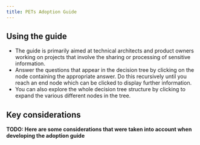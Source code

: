 ```yaml
---
title: PETs Adoption Guide
---
```



## Using the guide

- The guide is primarily aimed at technical architects and product owners working on projects that involve the sharing or processing of sensitive information.
- Answer the questions that appear in the decision tree by clicking on the node containing the appropriate answer. Do this recursively until you reach an end node which can be clicked to display further information.
- You can also explore the whole decision tree structure by clicking to expand the various different nodes in the tree.

## Key considerations

**TODO: Here are some considerations that were taken into account when developing the adoption guide**

<Tree data={getHierarchicalData()} />
